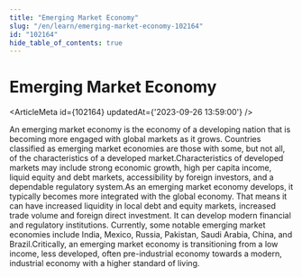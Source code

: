 ```yaml
---
title: "Emerging Market Economy"
slug: "/en/learn/emerging-market-economy-102164"
id: "102164"
hide_table_of_contents: true
---
```



# Emerging Market Economy

<ArticleMeta id={102164} updatedAt={'2023-09-26 13:59:00'} />
<div className='border-solid border-b border-t-0 my-4 border-[var(--ifm-color-gray-300)]' />

An emerging market economy is the economy of a developing nation that is becoming more engaged with global markets as it grows. Countries classified as emerging market economies are those with some, but not all, of the characteristics of a developed market.Characteristics of developed markets may include strong economic growth, high per capita income, liquid equity and debt markets, accessibility by foreign investors, and a dependable regulatory system.As an emerging market economy develops, it typically becomes more integrated with the global economy. That means it can have increased liquidity in local debt and equity markets, increased trade volume and foreign direct investment. It can develop modern financial and regulatory institutions. Currently, some notable emerging market economies include India, Mexico, Russia, Pakistan, Saudi Arabia, China, and Brazil.Critically, an emerging market economy is transitioning from a low income, less developed, often pre-industrial economy towards a modern, industrial economy with a higher standard of living.
